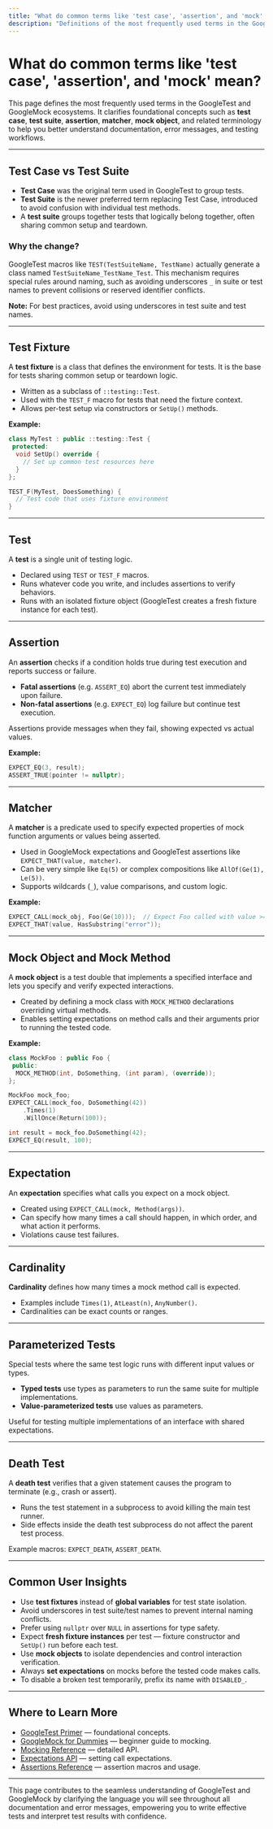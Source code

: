 ```yaml
---
title: "What do common terms like 'test case', 'assertion', and 'mock' mean?"
description: "Definitions of the most frequently used terms in the GoogleTest and GoogleMock ecosystems. Clarifies 'test case', 'test suite', 'assertion', 'matcher', 'mock object', and similar foundational concepts to demystify documentation and error messages for all users."
---
```


# What do common terms like 'test case', 'assertion', and 'mock' mean?

This page defines the most frequently used terms in the GoogleTest and GoogleMock ecosystems. It clarifies foundational concepts such as **test case**, **test suite**, **assertion**, **matcher**, **mock object**, and related terminology to help you better understand documentation, error messages, and testing workflows.

---

## Test Case vs Test Suite

- **Test Case** was the original term used in GoogleTest to group tests.
- **Test Suite** is the newer preferred term replacing Test Case, introduced to avoid confusion with individual test methods.
- A **test suite** groups together tests that logically belong together, often sharing common setup and teardown.

### Why the change?
GoogleTest macros like `TEST(TestSuiteName, TestName)` actually generate a class named `TestSuiteName_TestName_Test`. This mechanism requires special rules around naming, such as avoiding underscores `_` in suite or test names to prevent collisions or reserved identifier conflicts.

**Note:** For best practices, avoid using underscores in test suite and test names.

---

## Test Fixture

A **test fixture** is a class that defines the environment for tests. It is the base for tests sharing common setup or teardown logic.

- Written as a subclass of `::testing::Test`.
- Used with the `TEST_F` macro for tests that need the fixture context.
- Allows per-test setup via constructors or `SetUp()` methods.

**Example:**
```cpp
class MyTest : public ::testing::Test {
 protected:
  void SetUp() override {
    // Set up common test resources here
  }
};

TEST_F(MyTest, DoesSomething) {
  // Test code that uses fixture environment
}
```

---

## Test

A **test** is a single unit of testing logic.

- Declared using `TEST` or `TEST_F` macros.
- Runs whatever code you write, and includes assertions to verify behaviors.
- Runs with an isolated fixture object (GoogleTest creates a fresh fixture instance for each test).

---

## Assertion

An **assertion** checks if a condition holds true during test execution and reports success or failure.

- **Fatal assertions** (e.g. `ASSERT_EQ`) abort the current test immediately upon failure.
- **Non-fatal assertions** (e.g. `EXPECT_EQ`) log failure but continue test execution.

Assertions provide messages when they fail, showing expected vs actual values.

**Example:**
```cpp
EXPECT_EQ(3, result);
ASSERT_TRUE(pointer != nullptr);
```

---

## Matcher

A **matcher** is a predicate used to specify expected properties of mock function arguments or values being asserted.

- Used in GoogleMock expectations and GoogleTest assertions like `EXPECT_THAT(value, matcher)`.
- Can be very simple like `Eq(5)` or complex compositions like `AllOf(Ge(1), Le(5))`.
- Supports wildcards (`_`), value comparisons, and custom logic.

**Example:**
```cpp
EXPECT_CALL(mock_obj, Foo(Ge(10)));  // Expect Foo called with value >= 10
EXPECT_THAT(value, HasSubstring("error"));
```

---

## Mock Object and Mock Method

A **mock object** is a test double that implements a specified interface and lets you specify and verify expected interactions.

- Created by defining a mock class with `MOCK_METHOD` declarations overriding virtual methods.
- Enables setting expectations on method calls and their arguments prior to running the tested code.

**Example:**
```cpp
class MockFoo : public Foo {
 public:
  MOCK_METHOD(int, DoSomething, (int param), (override));
};

MockFoo mock_foo;
EXPECT_CALL(mock_foo, DoSomething(42))
    .Times(1)
    .WillOnce(Return(100));

int result = mock_foo.DoSomething(42);
EXPECT_EQ(result, 100);
```

---

## Expectation

An **expectation** specifies what calls you expect on a mock object.

- Created using `EXPECT_CALL(mock, Method(args))`.
- Can specify how many times a call should happen, in which order, and what action it performs.
- Violations cause test failures.

---

## Cardinality

**Cardinality** defines how many times a mock method call is expected.

- Examples include `Times(1)`, `AtLeast(n)`, `AnyNumber()`.
- Cardinalities can be exact counts or ranges.

---

## Parameterized Tests

Special tests where the same test logic runs with different input values or types.

- **Typed tests** use types as parameters to run the same suite for multiple implementations.
- **Value-parameterized tests** use values as parameters.

Useful for testing multiple implementations of an interface with shared expectations.

---

## Death Test

A **death test** verifies that a given statement causes the program to terminate (e.g., crash or assert).

- Runs the test statement in a subprocess to avoid killing the main test runner.
- Side effects inside the death test subprocess do not affect the parent test process.

Example macros: `EXPECT_DEATH`, `ASSERT_DEATH`.

---

## Common User Insights

- Use **test fixtures** instead of **global variables** for test state isolation.
- Avoid underscores in test suite/test names to prevent internal naming conflicts.
- Prefer using `nullptr` over `NULL` in assertions for type safety.
- Expect **fresh fixture instances** per test — fixture constructor and `SetUp()` run before each test.
- Use **mock objects** to isolate dependencies and control interaction verification.
- Always **set expectations** on mocks before the tested code makes calls.
- To disable a broken test temporarily, prefix its name with `DISABLED_`.

---

## Where to Learn More

- [GoogleTest Primer](https://github.com/google/googletest/blob/main/docs/primer.md) — foundational concepts.
- [GoogleMock for Dummies](https://github.com/google/googletest/blob/main/docs/gmock_for_dummies.md) — beginner guide to mocking.
- [Mocking Reference](https://github.com/google/googletest/blob/main/docs/reference/mocking.md) — detailed API.
- [Expectations API](https://github.com/google/googletest/blob/main/docs/reference/mocking-matchers-actions/expectations-api.md) — setting call expectations.
- [Assertions Reference](https://github.com/google/googletest/blob/main/docs/reference/assertions.md) — assertion macros and usage.

---

This page contributes to the seamless understanding of GoogleTest and GoogleMock by clarifying the language you will see throughout all documentation and error messages, empowering you to write effective tests and interpret test results with confidence.